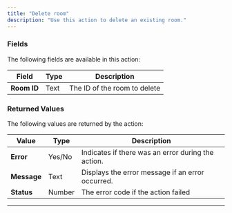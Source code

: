 ```yaml
---
title: "Delete room"
description: "Use this action to delete an existing room."
---
```



### Fields

The following fields are available in this action:

| **Field**   | **Type** | **Description**              |
| ----------- | -------- | ---------------------------- |
| **Room ID** | Text     | The ID of the room to delete |

### Returned Values

The following values are returned by the action:

| **Value**   | **Type** | **Description**                                    |
| ----------- | -------- | -------------------------------------------------- |
| **Error**   | Yes/No   | Indicates if there was an error during the action. |
| **Message** | Text     | Displays the error message if an error occurred.   |
| **Status**  | Number   | The error code if the action failed                |

---

<liveblocksFooter />
